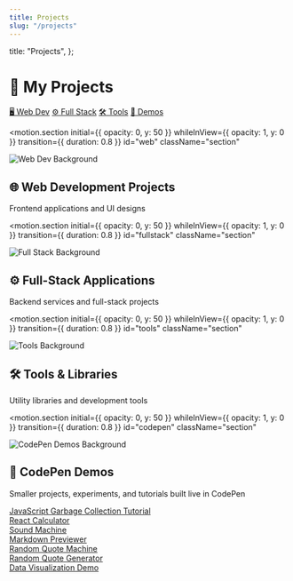 ```yaml
---
title: Projects
slug: "/projects"
---
```


  title: "Projects",
};


# 🚀 My Projects

<div className="nav-container">
  <a href="#web" className="nav-link bg-gray-700 hover:bg-gray-600 text-xs md:text-sm px-3 py-2 rounded-full">🖥️ Web Dev</a>
  <a href="#fullstack" className="nav-link bg-gray-700 hover:bg-gray-600 text-xs md:text-sm px-3 py-2 rounded-full">⚙️ Full Stack</a>
  <a href="#tools" className="nav-link bg-gray-700 hover:bg-gray-600 text-xs md:text-sm px-3 py-2 rounded-full">🛠️ Tools</a>
  <a href="#codepen" className="nav-link bg-gray-700 hover:bg-gray-600 text-xs md:text-sm px-3 py-2 rounded-full">🧪 Demos</a>
</div>

<motion.section
  initial={{ opacity: 0, y: 50 }}
  whileInView={{ opacity: 1, y: 0 }}
  transition={{ duration: 0.8 }}
  id="web"
  className="section"
>
  <div className="section-hero">
    <img
      src="https://images.unsplash.com/photo-1519389950473-47ba0277781c?auto=format&fit=crop&w=1920&q=80"
      alt="Web Dev Background"
      className="section-hero-img h-64 md:h-80 object-cover rounded-xl"
    />
    <div className="section-hero-overlay">
      <h2 className="text-4xl md:text-5xl font-bold">🌐 Web Development Projects</h2>
      <p className="text-lg md:text-xl text-gray-300">Frontend applications and UI designs</p>
    </div>
  </div>
  <div className="projects-grid grid grid-cols-1 md:grid-cols-2 gap-6">
    <motion.div whileHover={{ scale: 1.05, rotate: 1 }}>
      <ProjectCard
        title="🖥️ WebGPU Shapes Renderer"
        description="Demo of 2D shape rendering using WebGPU and Canvas. (Chrome required.)"
        technologies="WebGPU, JavaScript, Canvas"
        demoLink="https://bradleymatera.github.io/leaf-js/"
        githubLink="https://github.com/BradleyMatera/leaf-js"
        status="Live"
        bgColor="bg-slate-800"
      />
    </motion.div>
    <motion.div whileHover={{ scale: 1.05, rotate: 1 }}>
      <ProjectCard
        title="📖 Gatsby Starter Minimal Blog"
        description="React-based blog pulling from a custom Express API."
        technologies="React.js, Gatsby, Node.js, Express, Netlify"
        demoLink="https://bradleysgatsbyblog.netlify.app/"
        githubLink="https://github.com/BradleyMatera/gatsby-starter-minimal-blog"
        status="Live"
        bgColor="bg-indigo-900"
      />
    </motion.div>
    <motion.div whileHover={{ scale: 1.05, rotate: 1 }}>
      <ProjectCard
        title="🎮 Interactive Pokedex"
        description="Searchable dynamic Pokémon data app."
        technologies="HTML5, Tailwind CSS, JavaScript, Pokémon API"
        demoLink="https://bradleymatera.github.io/Interactive-Pokedex/"
        githubLink="https://github.com/BradleyMatera/Interactive-Pokedex"
        status="Live"
        bgColor="bg-blue-900"
      />
    </motion.div>
    <motion.div whileHover={{ scale: 1.05, rotate: 1 }}>
      <ProjectCard
        title="🖥️ Professional Portfolio Website"
        description="Responsive portfolio built with vanilla HTML, CSS, JavaScript."
        technologies="HTML5, CSS3, JavaScript"
        demoLink="https://bradleymatera.github.io/Professional-Portfolio-Website/"
        githubLink="https://github.com/BradleyMatera/Professional-Portfolio-Website"
        status="Live"
        bgColor="bg-slate-800"
      />
    </motion.div>
  </div>
</motion.section>

<motion.section
  initial={{ opacity: 0, y: 50 }}
  whileInView={{ opacity: 1, y: 0 }}
  transition={{ duration: 0.8 }}
  id="fullstack"
  className="section"
>
  <div className="section-hero">
    <img
      src="https://images.unsplash.com/photo-1581093588401-9e2ac7a58817?auto=format&fit=crop&w=1920&q=80"
      alt="Full Stack Background"
      className="section-hero-img h-64 md:h-80 object-cover rounded-xl"
    />
    <div className="section-hero-overlay">
      <h2 className="text-4xl md:text-5xl font-bold">⚙️ Full-Stack Applications</h2>
      <p className="text-lg md:text-xl text-gray-300">Backend services and full-stack projects</p>
    </div>
  </div>
  <div className="projects-grid grid grid-cols-1 md:grid-cols-2 gap-6">
    <motion.div whileHover={{ scale: 1.05, rotate: 1 }}>
      <ProjectCard
        title="🔄 React Native Anime CRUD App"
        description="Mobile CRUD application for anime data."
        technologies="React Native, Node.js, MongoDB, Heroku, Vercel"
        demoLink="https://cruddemo-one.vercel.app/"
        status="Live"
        bgColor="bg-indigo-900"
      />
    </motion.div>
    <motion.div whileHover={{ scale: 1.05, rotate: 1 }}>
      <ProjectCard
        title="🔄 RESTful Routes Using ExpressJS"
        description="Basic REST API demo using Express."
        technologies="Node.js, Express.js"
        githubLink="https://github.com/BradleyMatera/RESTfulRoutesUsingExpressJS"
        status="Repository"
        bgColor="bg-blue-900"
      />
    </motion.div>
    <motion.div whileHover={{ scale: 1.05, rotate: 1 }}>
      <ProjectCard
        title="🤖 Convo-Ai - Local Conversational AI"
        description="Local voice/text AI chat app with FastAPI and Ollama."
        technologies="Python, FastAPI, Whisper.cpp, Ollama, XTTS v2"
        githubLink="https://github.com/BradleyMatera/Convo-Ai"
        status="Repository"
        bgColor="bg-slate-800"
      />
    </motion.div>
    <motion.div whileHover={{ scale: 1.05, rotate: 1 }}>
      <ProjectCard
        title="💬 ProjectHub - AI-Powered Portfolio Chat Bot"
        description="Integrates into any site to showcase projects and skills."
        technologies="JavaScript, HTML, Modular Web Scripts"
        demoLink="https://codepen.io/student-account-bradley-matera/full/yyLmYKR"
        githubLink="https://github.com/BradleyMatera/ProjectHub"
        status="Live"
        bgColor="bg-indigo-900"
      />
    </motion.div>
  </div>
</motion.section>

<motion.section
  initial={{ opacity: 0, y: 50 }}
  whileInView={{ opacity: 1, y: 0 }}
  transition={{ duration: 0.8 }}
  id="tools"
  className="section"
>
  <div className="section-hero">
    <img
      src="https://images.unsplash.com/photo-1498050108023-c5249f4df085?auto=format&fit=crop&w=1920&q=80"
      alt="Tools Background"
      className="section-hero-img h-64 md:h-80 object-cover rounded-xl"
    />
    <div className="section-hero-overlay">
      <h2 className="text-4xl md:text-5xl font-bold">🛠️ Tools & Libraries</h2>
      <p className="text-lg md:text-xl text-gray-300">Utility libraries and development tools</p>
    </div>
  </div>
  <div className="projects-grid grid grid-cols-1 md:grid-cols-2 gap-6">
    <motion.div whileHover={{ scale: 1.05, rotate: 1 }}>
      <ProjectCard
        title="🧀 CheeseMath Jest Tests"
        description="Math utilities module with Jest unit testing."
        technologies="JavaScript, Jest"
        demoLink="https://cheese-math.vercel.app/"
        githubLink="https://github.com/BradleyMatera/CheeseMath-Jest-Tests/tree/main/CheeseMath"
        status="Live"
        bgColor="bg-blue-900"
      />
    </motion.div>
    <motion.div whileHover={{ scale: 1.05, rotate: 1 }}>
      <ProjectCard
        title="🐳 Docker Multilang Project"
        description="Containerize apps across multiple languages."
        technologies="Docker, Python, Node.js"
        githubLink="https://github.com/BradleyMatera/docker_multilang_project"
        status="Repository"
        bgColor="bg-slate-800"
      />
    </motion.div>
    <motion.div whileHover={{ scale: 1.05, rotate: 1 }}>
      <ProjectCard
        title="🎮 Pong_Deluxe"
        description="Classic Pong recreation with PixiJS rendering."
        technologies="JavaScript, PixiJS"
        demoLink="https://pongdeluxe.netlify.app/"
        githubLink="https://github.com/BradleyMatera/Pong-Deluxe"
        status="Live"
        bgColor="bg-indigo-900"
      />
    </motion.div>
    <motion.div whileHover={{ scale: 1.05, rotate: 1 }}>
      <ProjectCard
        title="🐾 Animal Sounds"
        description="Plays animal sounds through button interactions."
        technologies="JavaScript, HTML5, CSS3"
        demoLink="https://bradleymatera.github.io/AnimalSounds/"
        githubLink="https://github.com/BradleyMatera/AnimalSounds"
        status="Live"
        bgColor="bg-blue-900"
      />
    </motion.div>
  </div>
</motion.section>

<motion.section
  initial={{ opacity: 0, y: 50 }}
  whileInView={{ opacity: 1, y: 0 }}
  transition={{ duration: 0.8 }}
  id="codepen"
  className="section"
>
  <div className="section-hero">
    <img
      src="https://images.unsplash.com/photo-1531497865142-4874b90d627b?auto=format&fit=crop&w=1920&q=80"
      alt="CodePen Demos Background"
      className="section-hero-img"
    />
    <div className="section-hero-overlay">
      <h2 className="section-hero-title">🧪 CodePen Demos</h2>
      <p className="section-hero-subtitle">Smaller projects, experiments, and tutorials built live in CodePen</p>
    </div>
  </div>

  <div className="grid grid-cols-1 md:grid-cols-2 gap-6 mt-8">
    <div className="bg-gray-800 hover:bg-gray-700 rounded-lg p-4 transition">
      <a href="https://codepen.io/student-account-bradley-matera/pen/ZYzoWpL" className="text-blue-400 hover:underline text-lg font-semibold">
        JavaScript Garbage Collection Tutorial
      </a>
    </div>
    <div className="bg-gray-800 hover:bg-gray-700 rounded-lg p-4 transition">
      <a href="https://codepen.io/student-account-bradley-matera/pen/ogvGZjJ" className="text-blue-400 hover:underline text-lg font-semibold">
        React Calculator
      </a>
    </div>
    <div className="bg-gray-800 hover:bg-gray-700 rounded-lg p-4 transition">
      <a href="https://codepen.io/student-account-bradley-matera/details/dPbVvoa" className="text-blue-400 hover:underline text-lg font-semibold">
        Sound Machine
      </a>
    </div>
    <div className="bg-gray-800 hover:bg-gray-700 rounded-lg p-4 transition">
      <a href="https://codepen.io/student-account-bradley-matera/pen/ZYzXeEJ" className="text-blue-400 hover:underline text-lg font-semibold">
        Markdown Previewer
      </a>
    </div>
    <div className="bg-gray-800 hover:bg-gray-700 rounded-lg p-4 transition">
      <a href="https://codepen.io/student-account-bradley-matera/pen/azoLpeG" className="text-blue-400 hover:underline text-lg font-semibold">
        Random Quote Machine
      </a>
    </div>
    <div className="bg-gray-800 hover:bg-gray-700 rounded-lg p-4 transition">
      <a href="https://codepen.io/student-account-bradley-matera/pen/PwYJWMY" className="text-blue-400 hover:underline text-lg font-semibold">
        Random Quote Generator
      </a>
    </div>
    <div className="bg-gray-800 hover:bg-gray-700 rounded-lg p-4 transition">
      <a href="https://codepen.io/student-account-bradley-matera/details/dyEYbPO" className="text-blue-400 hover:underline text-lg font-semibold">
        Data Visualization Demo
      </a>
    </div>
  </div>
</motion.section>
